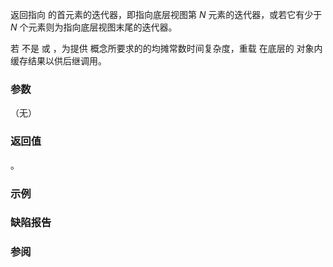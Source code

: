 {{cpp/ranges/drop_view/title|begin}}
{{cpp/ranges/drop_view/navbar}}

{{dcl begin}}
{{dcl|num=1|since=c++20|
constexpr auto begin()
    requires (!(/*simple-view*/&lt;V&gt; &amp;&amp;
                 ranges::random_access_range&lt;const V&gt; &amp;&amp;
                 ranges::sized_range&lt;const V&gt;));
}}
{{dcl|num=2|since=c++20|
constexpr auto begin() const
    requires ranges::random_access_range&lt;const V&gt; &amp;&amp;
             ranges::sized_range&lt;const V&gt;;
}}
{{dcl end}}

返回指向 {{tt|drop_view}} 的首元素的迭代器，即指向底层视图第 ''N'' 元素的迭代器，或若它有少于 ''N'' 个元素则为指向底层视图末尾的迭代器。

若 {{tt|V}} 不是 {{lconcept|random_access_range}} 或 {{lconcept|sized_range}}，为提供 {{lconcept|range}} 概念所要求的的均摊常数时间复杂度，重载 {{v|1}} 在底层的 {{rlpsi|/#cache_}} 对象内缓存结果以供后继调用。

===参数===
（无）

===返回值===
{{box|{{c/core|ranges::next(ranges::begin(}}{{rlpsi|/#base_}}{{c/core|),}}{{nbspt}}{{rlpsi|/#count_}}{{c/core|, ranges::end(}}{{rlpsi|/#base_}}{{c/core|))}}}}。

===示例===
{{example
|code=
#include &lt;array&gt;
#include &lt;concepts&gt;
#include &lt;iostream&gt;
#include &lt;iterator&gt;
#include &lt;ranges&gt;

void println(std::ranges::range auto const&amp; range)
{
    for (auto const&amp; elem : range)
        std::cout &lt;&lt; elem;
    std::cout &lt;&lt; '\n';
}

int main()
{
    std::array hi{'H', 'e', 'l', 'l', 'o', ',', ' ', 'C', '+', '+', '2', '0', '!'};
    println(hi);

    const auto pos = std::distance(hi.begin(), std::ranges::find(hi, 'C'));
    auto cxx = std::ranges::drop_view{hi, pos};
    std::cout &lt;&lt; "*drop_view::begin() == '" &lt;&lt; *cxx.begin() &lt;&lt; "'\n";
//  *cxx.begin() = 'c'; // 未定义： 'views' 要用作观察器
    println(cxx);
}
|output=
Hello, C++20!
*drop_view::begin() == 'C'
C++20!
}}

===缺陷报告===
{{dr list begin}}
{{dr list item|wg=lwg|dr=3482|std=C++20|before=const 重载能以不具大小范围调用|after=const 重载要求 {{tt|sized_range}}}} 
{{dr list end}}

===参阅===
{{dsc begin}}
{{dsc inc|cpp/ranges/adaptor/dsc end|drop_view}}
{{dsc inc|cpp/ranges/dsc begin}}
{{dsc inc|cpp/ranges/dsc end}}
{{dsc end}}

{{langlinks|de|en|es|ja|ru}}